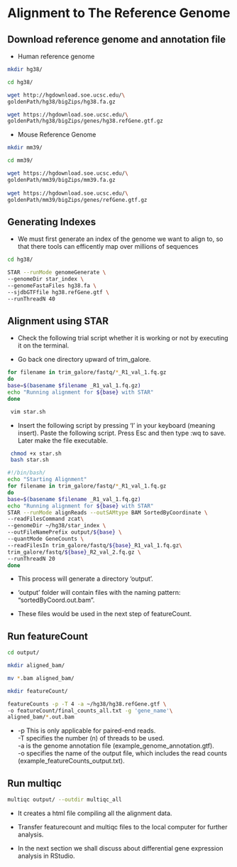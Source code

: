 # Alignment to The Reference Genome


## Download reference genome and annotation file


- Human reference genome
 
```bash
mkdir hg38/

cd hg38/

wget http://hgdownload.soe.ucsc.edu/\
goldenPath/hg38/bigZips/hg38.fa.gz

wget https://hgdownload.soe.ucsc.edu/\
goldenPath/hg38/bigZips/genes/hg38.refGene.gtf.gz
```
 

- Mouse Reference Genome

```bash
mkdir mm39/

cd mm39/

wget https://hgdownload.soe.ucsc.edu/\
goldenPath/mm39/bigZips/mm39.fa.gz
 
wget https://hgdownload.soe.ucsc.edu/\
goldenPath/mm39/bigZips/genes/refGene.gtf.gz
```


## Generating Indexes

 - We must first generate an index of the genome we want to align to, so that there tools can efficently map over millions of sequences

 ```bash
 cd hg38/
 
 STAR --runMode genomeGenerate \
--genomeDir star_index \
--genomeFastaFiles hg38.fa \
--sjdbGTFfile hg38.refGene.gtf \
--runThreadN 40

 ```
 
## Alignment using STAR

- Check the following trial script whether it is working or not by executing it on the terminal.

- Go back one directory upward of trim_galore.

```bash
for filename in trim_galore/fastq/*_R1_val_1.fq.gz
do
base=$(basename $filename _R1_val_1.fq.gz)
echo "Running alignment for ${base} with STAR"
done

```

```bash
 vim star.sh
 ```
 
 - Insert the following script by pressing 'I' in your keyboard (meaning insert). Paste the following script. Press Esc and then type :wq to save. Later make the file executable.
 
 ```bash
  chmod +x star.sh
  bash star.sh
 ```
 
 ```bash
 #!/bin/bash/
echo "Starting Alignment"
for filename in trim_galore/fastq/*_R1_val_1.fq.gz
do
base=$(basename $filename _R1_val_1.fq.gz)
echo "Running alignment for ${base} with STAR"
STAR --runMode alignReads --outSAMtype BAM SortedByCoordinate \
--readFilesCommand zcat\ 
--genomeDir ~/hg38/star_index \
--outFileNamePrefix output/${base} \
--quantMode GeneCounts \
--readFilesIn trim_galore/fastq/${base}_R1_val_1.fq.gz\
trim_galore/fastq/${base}_R2_val_2.fq.gz \
--runThreadN 20
done

```

- This process will generate a directory 'output'.

- 'output' folder will contain files with the naming pattern: "sortedByCoord.out.bam".

- These files would be used in the next step of featureCount.

## Run featureCount

```bash
cd output/

mkdir aligned_bam/

mv *.bam aligned_bam/

mkdir featureCount/

featureCounts -p -T 4 -a ~/hg38/hg38.refGene.gtf \ 
-o featureCount/final_counts_all.txt -g 'gene_name'\
aligned_bam/*.out.bam

```

- -p This is only applicable for paired-end reads.<br>
  -T specifies the number (n) of threads to be used.<br>
  -a is the genome annotation file (example_genome_annotation.gtf).<br>
  -o specifies the name of the output file, which includes the read counts (example_featureCounts_output.txt).
  
## Run multiqc

```bash
multiqc output/ --outdir multiqc_all
```

- It creates a html file compiling all the alignment data.

- Transfer featurecount and multiqc files to the local computer for further analysis.

- In the next section we shall discuss about differential gene expression analysis in RStudio.
 